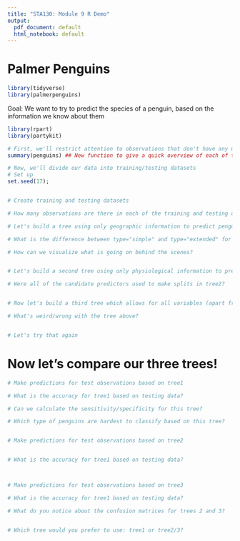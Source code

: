 ```yaml
---
title: "STA130: Module 9 R Demo"
output:
  pdf_document: default
  html_notebook: default
---
```




# Palmer Penguins

```r
library(tidyverse)
library(palmerpenguins)
```

Goal: We want to try to predict the species of a penguin, based on the information we know about them

```r
library(rpart)
library(partykit)

# First, we'll restrict attention to observations that don't have any missing values
summary(penguins) ## New function to give a quick overview of each of the variables in a tibble

# Now, we'll divide our data into training/testing datasets
# Set up
set.seed(17); 


# Create training and testing datasets

# How many observations are there in each of the training and testing datasets?
```



```r
# Let's build a tree using only geographic information to predict penguin species

# What is the difference between type="simple" and type="extended" for visualizing a classification tree?

# How can we visualize what is going on behind the scenes?


# Let's build a second tree using only physiological information to predict penguins species

# Were all of the candidate predictors used to make splits in tree2?


# Now let's build a third tree which allows for all variables (apart from species) to be used to predict penguin species

# What's weird/wrong with the tree above?


# Let's try that again

```



# Now let's compare our three trees!
```r
# Make predictions for test observations based on tree1

# What is the accuracy for tree1 based on testing data?

# Can we calculate the sensitivity/specificity for this tree?

# Which type of penguins are hardest to classify based on this tree?


# Make predictions for test observations based on tree2


# What is the accuracy for tree1 based on testing data?



# Make predictions for test observations based on tree3

# What is the accuracy for tree1 based on testing data?

# What do you notice about the confusion matrices for trees 2 and 3?


# Which tree would you prefer to use: tree1 or tree2/3?

```

